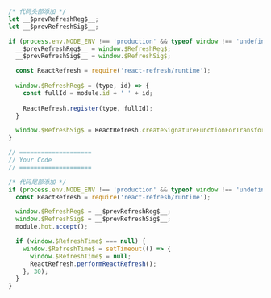 ```javascript
/* 代码头部添加 */
let __$prevRefreshReg$__;
let __$prevRefreshSig$__;

if (process.env.NODE_ENV !== 'production' && typeof window !== 'undefined' && module.hot) {
  __$prevRefreshReg$__ = window.$RefreshReg$;
  __$prevRefreshSig$__ = window.$RefreshSig$;

  const ReactRefresh = require('react-refresh/runtime');
       
  window.$RefreshReg$ = (type, id) => {
    const fullId = module.id + ' ' + id;
                
    ReactRefresh.register(type, fullId);
  }

  window.$RefreshSig$ = ReactRefresh.createSignatureFunctionForTransform;
}

// ====================
// Your Code
// ====================

/* 代码尾部添加 */
if (process.env.NODE_ENV !== 'production' && typeof window !== 'undefined' && module.hot) {
  const ReactRefresh = require('react-refresh/runtime');

  window.$RefreshReg$ = __$prevRefreshReg$__;
  window.$RefreshSig$ = __$prevRefreshSig$__;
  module.hot.accept();

  if (window.$RefreshTime$ === null) {
    window.$RefreshTime$ = setTimeout(() => {
      window.$RefreshTime$ = null;
      ReactRefresh.performReactRefresh();
    }, 30);
  }
}
```